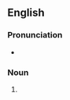 {{also|threepenny bit}}
==English==
{{wikipedia|Threepence (British coin)}}

===Pronunciation===
* {{audio|En-uk-threepenny-bit.ogg|Audio (UK)|lang=en}}

===Noun===
{{en-noun|head=[[threepenny]]-[[bit]]}}
# {{alternative form of|threepenny bit|lang=en}}